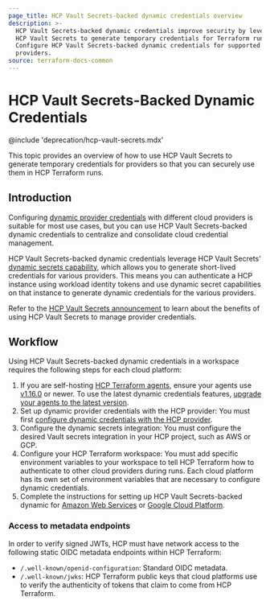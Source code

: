 ```yaml
---
page_title: HCP Vault Secrets-backed dynamic credentials overview
description: >-
  HCP Vault Secrets-backed dynamic credentials improve security by leveraging
  HCP Vault Secrets to generate temporary credentials for Terraform runs.
  Configure HCP Vault Secrets-backed dynamic credentials for supported
  providers.
source: terraform-docs-common
---
```


# HCP Vault Secrets-Backed Dynamic Credentials

@include 'deprecation/hcp-vault-secrets.mdx'

This topic provides an overview of how to use HCP Vault Secrets to generate temporary credentials for providers so that you can securely use them in HCP Terraform runs.

## Introduction

Configuring [dynamic provider credentials](/terraform/enterprise/workspaces/dynamic-provider-credentials) with different cloud providers is suitable for most use cases, but you can use HCP Vault Secrets-backed dynamic credentials to centralize and consolidate cloud credential management.

HCP Vault Secrets-backed dynamic credentials leverage HCP Vault Secrets' [dynamic secrets capability](/hcp/docs/vault-secrets/dynamic-secrets), which allows you to generate short-lived credentials for various providers. This means you can authenticate a HCP instance using workload identity tokens and use dynamic secret capabilities on that instance to generate dynamic credentials for the various providers.

Refer to the [HCP Vault Secrets announcement](https://www.hashicorp.com/blog/hcp-vault-secrets-is-now-generally-available) to learn about the benefits of using HCP Vault Secrets to manage provider credentials.

## Workflow

Using HCP Vault Secrets-backed dynamic credentials in a workspace requires the following steps for each cloud platform:

1.  If you are self-hosting [HCP Terraform agents](/terraform/cloud-docs/agents), ensure your agents use [v1.16.0](/terraform/cloud-docs/agents/changelog#1-16-0-10-02-2024) or newer. To use the latest dynamic credentials features, [upgrade your agents to the latest version](/terraform/cloud-docs/agents/changelog).
2.  Set up dynamic provider credentials with the HCP provider: You must first [configure dynamic credentials with the HCP provider](/terraform/enterprise/workspaces/dynamic-provider-credentials/hcp-configuration).
3.  Configure the dynamic secrets integration: You must configure the desired Vault secrets integration in your HCP project, such as AWS or GCP.
4.  Configure your HCP Terraform workspace: You must add specific environment variables to your workspace to tell HCP Terraform how to authenticate to other cloud providers during runs. Each cloud platform has its own set of environment variables that are necessary to configure dynamic credentials.
5.  Complete the instructions for setting up HCP Vault Secrets-backed dynamic for [Amazon Web Services](/terraform/enterprise/workspaces/dynamic-provider-credentials/hcp-vault-secrets-backed/aws-configuration) or [Google Cloud Platform](/terraform/enterprise/workspaces/dynamic-provider-credentials/hcp-vault-secrets-backed/gcp-configuration).

### Access to metadata endpoints

In order to verify signed JWTs, HCP must have network access to the following static OIDC metadata endpoints within HCP Terraform:

-   `/.well-known/openid-configuration`: Standard OIDC metadata.
-   `/.well-known/jwks`: HCP Terraform public keys that cloud platforms use to verify the authenticity of tokens that claim to come from HCP Terraform.
